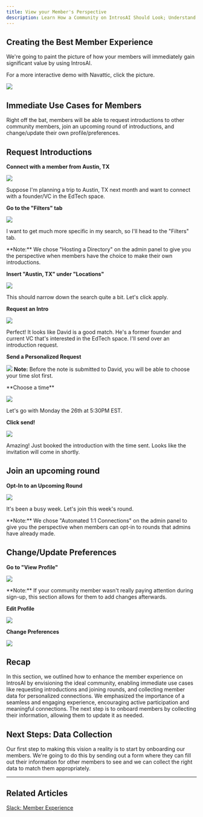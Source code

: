 ```yaml
---
title: View your Member's Perspective
description: Learn How a Community on IntrosAI Should Look; Understand Immediate Use Cases for Members; Next Steps.
---
```

Creating the Best Member Experience
-----------------------------------

We're going to paint the picture of how your members will immediately gain significant value by using IntrosAI.

For a more interactive demo with Navattic, click the picture.

![](/images/perspective1.png)

Immediate Use Cases for Members
----------------------------------

Right off the bat, members will be able to request introductions to other community members, join an upcoming round of introductions, and change/update their own profile/preferences.

Request Introductions
---------------------

**Connect with a member from Austin, TX**

![](/images/perspective3.png)

Suppose I'm planning a trip to Austin, TX next month and want to connect with a founder/VC in the EdTech space.

**Go to the "Filters" tab**

![](/images/perspective4.png)

I want to get much more specific in my search, so I'll head to the "Filters" tab.

<Note>
    **Note:** We chose "Hosting a Directory" on the admin panel to give you the perspective when members have the choice to make their own introductions. 

</Note>

**Insert "Austin, TX" under "Locations"**

![](/images/perspective5.png)

This should narrow down the search quite a bit. Let's click apply.

**Request an Intro**

![](/images/perspective6.png)

Perfect! It looks like David is a good match. He's a former founder and current VC that's interested in the EdTech space. I'll send over an introduction request.

**Send a Personalized Request**

![](/images/perspective7.png)
<Note>
    **Note:** Before the note is submitted to David, you will be able to choose your time slot first. 

</Note>
**Choose a time**

![](/images/perspective8.png)

Let's go with Monday the 26th at 5:30PM EST.

**Click send!**

![](/images/perspective9.png)

Amazing! Just booked the introduction with the time sent. Looks like the invitation will come in shortly.

Join an upcoming round
----------------------

**Opt-In to an Upcoming Round**

![](/images/perspective10.png)

It's been a busy week. Let's join this week's round.

<Note>
    **Note:** We chose "Automated 1:1 Connections" on the admin panel to give you the perspective when members can opt-in to rounds that admins have already made.

</Note>

Change/Update Preferences
-------------------------

**Go to "View Profile"**

![](/images/perspective11.png)

<Note>
    **Note:** If your community member wasn't really paying attention during sign-up, this section allows for them to add changes afterwards. 

</Note>

 **Edit Profile**

![](/images/perspective12.png)

**Change Preferences**

![](/images/perspective13.png)

Recap
-----

In this section, we outlined how to enhance the member experience on IntrosAI by envisioning the ideal community, enabling immediate use cases like requesting introductions and joining rounds, and collecting member data for personalized connections. We emphasized the importance of a seamless and engaging experience, encouraging active participation and meaningful connections. The next step is to onboard members by collecting their information, allowing them to update it as needed.

Next Steps: Data Collection
---------------------------

Our first step to making this vision a reality is to start by onboarding our members. We're going to do this by sending out a form where they can fill out their information for other members to see and we can collect the right data to match them appropriately.

* * *

## Related Articles

[Slack: Member Experience](/setting-up-slack/member-experience)
